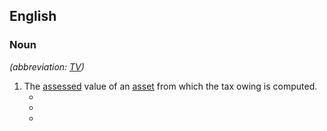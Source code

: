 ==English==
===Noun===
{{en-noun|~}} ''(abbreviation: [[TV]])''

# The [[assess]]ed value of an [[asset]] from which the tax owing is computed.
#* {{quote-book|lang=en|year=2006|title=Sanders Confectionery |author=Greg Tasker  |page=30 |ISBN=0738540447|passage=The crooked floors came in handy at tax assessment time. After seeing an orange roll across the slanting floor, the assessor lowered the building's '''tax value''', according to company lore.}}
#* {{quote-book|lang=en|year=2009 |title=Historic Alamance County: An Illustrated History |author=William Murray Vincent  |page=37 |ISBN=1893619982|passage=Tax records from 1860 show that on the eve of the Civil War the Alamance Cotton Factory employed sixty white women and eight white men, and the business had a tax value of $57,000. }}
#* {{quote-book|lang=en|year=2011 |title=An Air War with Cuba: The United States Radio Campaign Against Castro|author=Daniel C. Walsh  |page= |ISBN=0786487194|passage=The Guatemalans offered United Fruit $627,572 (about $2.99 an acre) in compensation, a figure that came from the company's own '''tax value''' assessment for the land.}}